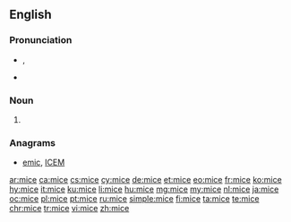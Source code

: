 ==English==

===Pronunciation===
* {{enPR|mīs}}, {{IPA|/maɪs/|lang=en}}
* {{rhymes|aɪs|lang=en}}

===Noun===
{{head|en}}

# {{en-irregular plural of|mouse}}

===Anagrams===
* [[emic#English|emic]], [[ICEM#English|ICEM]]

[[ar:mice]]
[[ca:mice]]
[[cs:mice]]
[[cy:mice]]
[[de:mice]]
[[et:mice]]
[[eo:mice]]
[[fr:mice]]
[[ko:mice]]
[[hy:mice]]
[[it:mice]]
[[ku:mice]]
[[li:mice]]
[[hu:mice]]
[[mg:mice]]
[[my:mice]]
[[nl:mice]]
[[ja:mice]]
[[oc:mice]]
[[pl:mice]]
[[pt:mice]]
[[ru:mice]]
[[simple:mice]]
[[fi:mice]]
[[ta:mice]]
[[te:mice]]
[[chr:mice]]
[[tr:mice]]
[[vi:mice]]
[[zh:mice]]